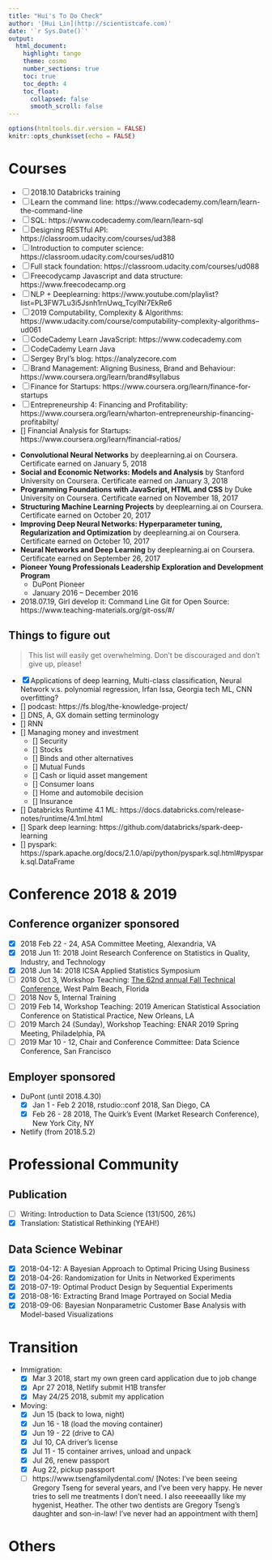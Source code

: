 ```yaml
---
title: "Hui's To Do Check"
author: '[Hui Lin](http://scientistcafe.com)'
date: '`r Sys.Date()`'
output:
  html_document:
    highlight: tango
    theme: cosmo
    number_sections: true
    toc: true
    toc_depth: 4
    toc_float:
      collapsed: false
      smooth_scroll: false
---
```


```r
options(htmltools.dir.version = FALSE)
knitr::opts_chunk$set(echo = FALSE)
```

# Courses

- [ ] 2018.10 Databricks training 
- [ ] Learn the command line: https://www.codecademy.com/learn/learn-the-command-line
- [ ] SQL: https://www.codecademy.com/learn/learn-sql
- [ ] Designing RESTful API: https://classroom.udacity.com/courses/ud388
- [ ] Introduction to computer science: https://classroom.udacity.com/courses/ud810
- [ ] Full stack foundation: https://classroom.udacity.com/courses/ud088
- [ ] Freecodycamp Javascript and data structure: https://www.freecodecamp.org
- [ ] NLP + Deeplearning: https://www.youtube.com/playlist?list=PL3FW7Lu3i5Jsnh1rnUwq_TcylNr7EkRe6 
- [ ] 2019 Computability, Complexity & Algorithms: https://www.udacity.com/course/computability-complexity-algorithms--ud061
- [ ] CodeCademy Learn JavaScript: https://www.codecademy.com
- [ ] CodeCademy Learn Java
- [ ] Sergey Bryl's blog: https://analyzecore.com
- [ ] Brand Management: Aligning Business, Brand and Behaviour: https://www.coursera.org/learn/brand#syllabus
- [ ] Finance for Startups: https://www.coursera.org/learn/finance-for-startups
- [ ] Entrepreneurship 4: Financing and Profitability: https://www.coursera.org/learn/wharton-entrepreneurship-financing-profitabilty/
- [] Financial Analysis for Startups: https://www.coursera.org/learn/financial-ratios/

<!--
- [ ] Udacity Data Wrangling with MongoDB: https://classroom.udacity.com/courses/ud032

##  Employer-sponsored 

- DuPont (until 2018.4.30)
-->

- **Convolutional Neural Networks** by deeplearning.ai on Coursera. Certificate earned on January 5, 2018
- **Social and Economic Networks: Models and Analysis** by Stanford University on Coursera. Certificate earned on January 3, 2018
- **Programming Foundations with JavaScript, HTML and CSS** by Duke University on Coursera. Certificate earned on November 18, 2017
- **Structuring Machine Learning Projects** by deeplearning.ai on Coursera. Certificate earned on October 20, 2017
- **Improving Deep Neural Networks: Hyperparameter tuning, Regularization and Optimization** by deeplearning.ai on Coursera. Certificate earned on October 10, 2017
- **Neural Networks and Deep Learning** by deeplearning.ai on Coursera. Certificate earned on September 26, 2017
- **Pioneer Young Professionals Leadership Exploration and Development Program**
  - DuPont Pioneer
  - January 2016 – December 2016
- 2018.07.19, Girl develop it: Command Line Git for Open Source: https://www.teaching-materials.org/git-oss/#/



## Things to figure out

> This list will easily get overwhelming. Don't be discouraged and don't give up, please!

- [x] Applications of deep learning, Multi-class classification, Neural Network v.s. polynomial regression, Irfan Issa, Georgia tech ML, CNN overfitting?
- [] podcast: https://fs.blog/the-knowledge-project/
- [] DNS, A, GX domain setting terminology
- [] RNN
- [] Managing money and investment
    - [] Security
    - [] Stocks
    - [] Binds and other alternatives
    - [] Mutual Funds
    - [] Cash or liquid asset mangement
    - [] Consumer loans
    - [] Home and automobile decision
    - [] Insurance
- [] Databricks Runtime 4.1 ML: https://docs.databricks.com/release-notes/runtime/4.1ml.html
- [] Spark deep learning: https://github.com/databricks/spark-deep-learning
- [] pyspark: https://spark.apache.org/docs/2.1.0/api/python/pyspark.sql.html#pyspark.sql.DataFrame

# Conference 2018 & 2019

## Conference organizer sponsored

- [x] 2018 Feb 22 - 24, ASA Committee Meeting, Alexandria, VA
- [x] 2018 Jun 11: 2018 Joint Research Conference on Statistics in Quality, Industry, and Technology
- [x] 2018 Jun 14: 2018 ICSA Applied Statistics Symposium
- [ ] 2018 Oct 3, Workshop Teaching: [The 62nd annual Fall Technical Conference](http://www.falltechnicalconference.org/short-courses/), West Palm Beach, Florida
- [ ] 2018 Nov 5, Internal Training
- [ ] 2019 Feb 14, Workshop Teaching: 2019 American Statistical Association Conference on Statistical Practice, New Orleans, LA
- [ ] 2019 March 24 (Sunday), Workshop Teaching: ENAR 2019 Spring Meeting, Philadelphia, PA
- [ ] 2019 Mar 10 - 12, Chair and Conference Committee: Data Science Conference, San Francisco     

## Employer sponsored

- DuPont (until 2018.4.30)
    - [x] Jan 1 - Feb 2 2018, rstudio::conf 2018, San Diego, CA
    - [x] Feb 26 - 28 2018, The Quirk's Event (Market Research Conference), New York City, NY
    
- Netlify (from 2018.5.2)

# Professional Community

## Publication

- [ ] Writing: Introduction to Data Science (131/500, 26%)
- [x] Translation: Statistical Rethinking (YEAH!)

## Data Science Webinar
  
  - [x] 2018-04-12: A Bayesian Approach to Optimal Pricing Using Business
  - [x] 2018-04-26: Randomization for Units in Networked Experiments
  - [x] 2018-07-19: Optimal Product Design by Sequential Experiments
  - [X] 2018-08-16: Extracting Brand Image Portrayed on Social Media
  - [x] 2018-09-06: Bayesian Nonparametric Customer Base Analysis with Model-based Visualizations

# Transition

- Immigration: 
    - [x] Mar 3 2018, start my own green card application due to job change
    - [x] Apr 27 2018, Netlify submit H1B transfer
    - [x] May 24/25 2018, submit my application 

- Moving: 
    - [x] Jun 15 (back to Iowa, night)
    - [x] Jun 16 - 18 (load the moving container)
    - [x] Jun 19 - 22 (drive to CA)
    - [x] Jul 10, CA driver's license
    - [x] Jul 11 - 15 container arrives, unload and unpack
    - [x] Jul 26, renew passport 
    - [x] Aug 22, pickup passport 
    - [ ] https://www.tsengfamilydental.com/ [Notes: I've been seeing Gregory Tseng for several years, and I've been very happy. He never tries to sell me treatments I don't need. I also reeeeaallly like my hygenist, Heather. The other two dentists are Gregory Tseng's daughter and son-in-law! I've never had an appointment with them]


# Others


